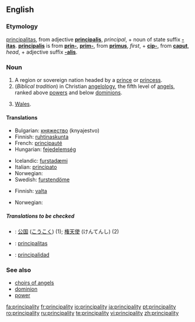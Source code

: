 ==English==

===Etymology===
{{L.}} [[principalitas]], from adjective '''[[principalis]]''', ''principal'', + noun of state suffix '''[[-itas]]'''.  '''[[principalis]]''' is from '''[[prin-]]''', '''[[prim-]]''', from '''[[primus]]''', ''first'', + '''[[cip-]]''', from '''[[caput]]''', ''head'', + adjective suffix '''[[-alis]]'''.

===Noun===
{{en-noun-reg-y|principalit|y}}

# A region or sovereign nation headed by a [[prince]] or [[princess]].
# (''Biblical tradition'') in Christian [[angelology]], the fifth level of [[angel]]s, ranked above [[power]]s and below [[dominion]]s.
# {{UK}} [[Wales]].

====Translations====
{{trans-top|region}}
*Bulgarian: [[княжество]] (knyajestvo)
*Finnish: [[ruhtinaskunta]]
*French: [[principauté]] {{f}}
*Hungarian: [[fejedelemség]]
{{trans-mid}}
*Icelandic: [[furstadæmi]] {{n}}
*Italian: [[principato]] {{m}}
*Norwegian: {{t-|no|fyrstedømme|n}}
*Swedish: [[furstendöme]] {{n}}
{{trans-bottom}}

{{trans-top|in angelology}}
*Finnish: [[valta]]
{{trans-mid}}
*Norwegian: {{t-|no|fyrstedømme|n}}
{{trans-bottom}}

=====Translations to be checked=====
{{checktrans}}
*{{ttbc|Japanese}}: [[公国]] ([[こうこく]]) (1); [[権天使]] (けんてんし) (2)
*{{ttbc|Latin}}:  [[principalitas]] {{f}}
*{{ttbc|Spanish}}: [[principalidad]] {{f}}

===See also===
*[[choirs of angels]]
*[[dominion]]
*[[power]]

[[fa:principality]]
[[fr:principality]]
[[io:principality]]
[[ja:principality]]
[[pt:principality]]
[[ro:principality]]
[[ru:principality]]
[[te:principality]]
[[vi:principality]]
[[zh:principality]]